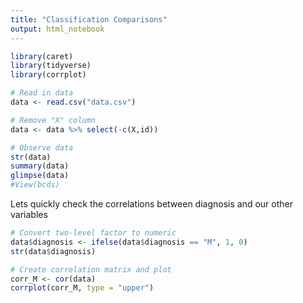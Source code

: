 ```yaml
---
title: "Classification Comparisons"
output: html_notebook
---
```



```r
library(caret)
library(tidyverse)
library(corrplot)

# Read in data
data <- read.csv("data.csv")

# Remove "X" column
data <- data %>% select(-c(X,id))

# Observe data
str(data)
summary(data)
glimpse(data)
#View(bcds)
```

Lets quickly check the correlations between diagnosis and our other variables
```r
# Convert two-level factor to numeric
data$diagnosis <- ifelse(data$diagnosis == "M", 1, 0)
str(data$diagnosis)

# Create correlation matrix and plot
corr_M <- cor(data)
corrplot(corr_M, type = "upper")

```








